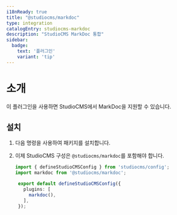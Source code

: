 ```yaml
---
i18nReady: true
title: "@studiocms/markdoc"
type: integration
catalogEntry: studiocms-markdoc
description: "StudioCMS MarkDoc 통합"
sidebar:
  badge: 
    text: '플러그인'
    variant: 'tip'
---
```



# 소개

이 플러그인을 사용하면 StudioCMS에서 MarkDoc을 지원할 수 있습니다.

## 설치

1. 다음 명령을 사용하여 패키지를 설치합니다.

   <PackageManagers pkg="studiocms" type='run' args='add @studiocms/markdoc' />

2. 이제 StudioCMS 구성은 `@studiocms/markdoc`를 포함해야 합니다.

   ```ts twoslash title="studiocms.config.mjs" ins={2, 6}
   import { defineStudioCMSConfig } from 'studiocms/config';
   import markdoc from '@studiocms/markdoc';

    export default defineStudioCMSConfig({
      plugins: [
        markdoc(),
      ],
    });
   ```
